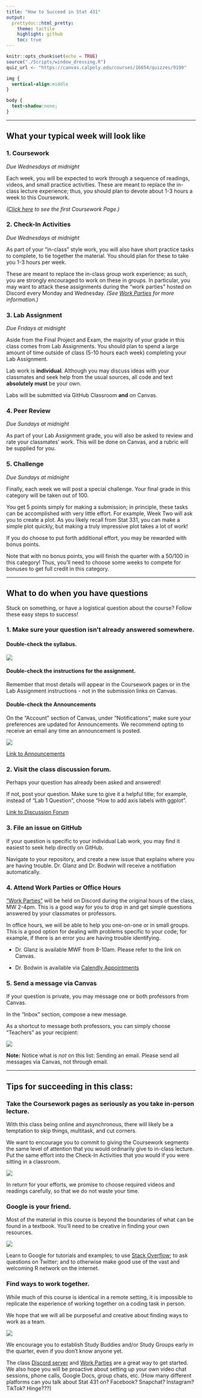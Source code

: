 ```yaml
---
title: "How to Succeed in Stat 431"
output:
  prettydoc::html_pretty:
    theme: tactile
    highlight: github
    toc: true
---
```


```r
knitr::opts_chunk$set(echo = TRUE)
source("./Scripts/window_dressing.R")
quiz_url <- "https://canvas.calpoly.edu/courses/16654/quizzes/9199"
```

```css
img {
  vertical-align:middle
}

body {
  text-shadow:none;
}


```

---

## What your typical week will look like

### 1. Coursework

*Due Wednesdays at midnight*

Each week, you will be expected to work through a sequence of readings, videos, and small practice activities.  These are meant to replace the in-class lecture experience; thus, you should plan to devote about 1-3 hours a week to this Coursework. 

*([Click here](https://rstudio.csm.calpoly.edu/Week0_GitHub/GitHub.html) to see the first Coursework Page.)*

### 2. Check-In Activities

*Due Wednesdays at midnight*

As part of your "in-class" style work, you will also have short practice tasks to complete, to tie together the material.  You should plan for these to take you 1-3 hours per week.

These are meant to replace the in-class group work experience; as such, you are strongly encouraged to work on these in groups.  In particular, you may want to attack these assignments during the "work parties" hosted on Discord every Monday and Wednesday. *(See [Work Parties](https://rstudio.csm.calpoly.edu/Work_Parties/) for more information.)*


### 3. Lab Assignment

*Due Fridays at midnight*

Aside from the Final Project and Exam, the majority of your grade in this class comes from Lab Assignments.  You should plan to spend a large amount of time outside of class (5-10 hours each week) completing your Lab Assignment.

Lab work is **individual**.  Although you may discuss ideas with your classmates and seek help from the usual sources, all code and text **absolutely must** be your own.  

Labs will be submitted via GitHub Classroom **and** on Canvas.


### 4. Peer Review

*Due Sundays at midnight*

As part of your Lab Assignment grade, you will also be asked to review and rate your classmates' work.  This will be done on Canvas, and a rubric will be supplied for you.



### 5. Challenge

*Due Sundays at midnight*

Finally, each week we will post a special challenge.  Your final grade in this category will be taken out of 100.

You get 5 points simply for making a submission; in principle, these tasks can be accomplished with very little effort.  For example, Week Two will ask you to create a plot. As you likely recall from Stat 331, you can make a simple plot quickly, but making a truly impressive plot takes a lot of work!

If you do choose to put forth additional effort, you may be rewarded with bonus points.

Note that with no bonus points, you will finish the quarter with a 50/100 in this category!  Thus, you'll need to choose some weeks to compete for bonuses to get full credit in this category.

---

## What to do when you have questions

Stuck on something, or have a logistical question about the course?  Follow these easy steps to success!

### 1. Make sure your question isn't already answered somewhere.

#### Double-check the syllabus.

![](https://www.sc.edu/about/offices_and_divisions/cte/events_calendar/spring_2016/images/developing_course_syllabus.png)

#### Double-check the instructions for the assignment.

Remember that most details will appear in the Coursework pages or in the Lab Assignment instructions - not in the submission links on Canvas.

#### Double-check the Announcements

On the "Account" section of Canvas, under "Notifications", make sure your preferences are updated for Announcements.  We recommend opting to receive an email any time an announcement is posted.


![](./Images/notifications.png)


[Link to Announcements](https://canvas.calpoly.edu/courses/16654/announcements)


### 2. Visit the class discussion forum.

Perhaps your question has already been asked and answered!

If not, post your question.  Make sure to give it a helpful title; for example, instead of "Lab 1 Question", choose "How to add axis labels with ggplot".

[Link to Discussion Forum](https://canvas.calpoly.edu/courses/16654/discussion_topics)


### 3.  File an issue on GitHub

If your question is specific to your individual Lab work, you may find it easiest to seek help directly on GitHub.

Navigate to your repository, and create a new issue that explains where you are having trouble.  Dr. Glanz and Dr. Bodwin will receive a notifiation automatically.



### 4. Attend Work Parties or Office Hours

["Work Parties"](link) will be held on Discord during the original hours of the class, MW 2-4pm.  This is a good way for you to drop in and get simple questions answered by your classmates or professors.

In office hours, we will be able to help you one-on-one or in small groups.  This is a good option for dealing with problems specific to your code; for example, if there is an error you are having trouble identifying.

* Dr. Glanz is available MWF from 8-10am.  Please refer to the link on Canvas.

* Dr. Bodwin is available via [Calendly Appointments](https://calendly.com/kbodwin/office-hours)



### 5. Send a message via Canvas

If your question is private, you may message one or both professors from Canvas.

In the "Inbox" section, compose a new message.

As a shortcut to message both professors, you can simply choose "Teachers" as your recipient:

![](./Images/canvas_message.png)

**Note:** Notice what is *not* on this list: Sending an email.  Please send all messages via Canvas, not through email.


---

## Tips for succeeding in this class:

### Take the Coursework pages as seriously as you take in-person lecture.


With this class being online and asynchronous, there will likely be a temptation to skip things, multitask, and cut corners.  

We want to encourage you to commit to giving the Coursework segments the same level of attention that you would ordinarily give to in-class lecture.  Put the same effort into the Check-In Activities that you would if you were sitting in a classroom.

![](https://media.giphy.com/media/xUNda4ziBZR0nzca9W/giphy.gif)

In return for your efforts, we promise to choose required videos and readings carefully, so that we do not waste your time. 


### Google is your friend.

Most of the material in this course is beyond the boundaries of what can be found in a textbook.  You'll need to be creative in finding your own resources.

![](https://media3.giphy.com/media/3oKIPmM4hkQIf4p5T2/source.gif)


Learn to Google for tutorials and examples; to use [Stack Overflow](https://stackoverflow.com/); to ask questions on Twitter; and to otherwise make good use of the vast and welcoming R network on the internet.


###  Find ways to work together.

While much of this course is identical in a remote setting, it is impossible to replicate the experience of working together on a coding task in person.

We hope that we will all be purposeful and creative about finding ways to work as a team.

![](https://media1.tenor.com/images/73929a723ee5cde85b313407cd4e4640/tenor.gif?itemid=13261612)

We encourage you to establish Study Buddies and/or Study Groups early in the quarter, even if you don't know anyone yet.  

The class [Discord server](https://discord.gg/aaC4zG7) and [Work Parties](https://rstudio.csm.calpoly.edu/Welcome_431/) are a great way to get started.  We also hope you will be proactive about setting up your own video chat sessions, phone calls, Google Docs, group chats, etc.  (How many different platforms can you talk about Stat 431 on?  Facebook? Snapchat?  Instagram?  TikTok?  Hinge???)

